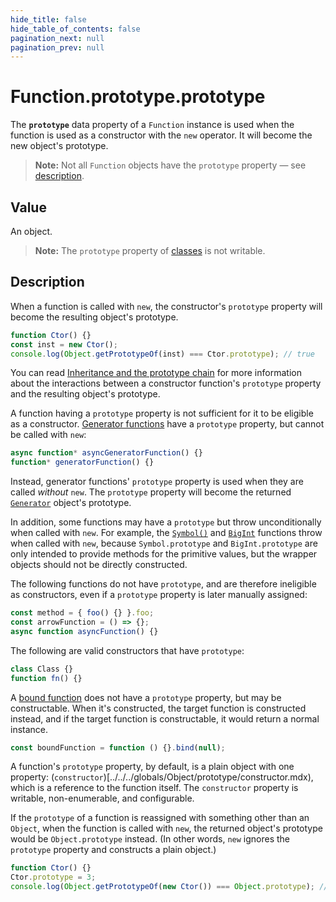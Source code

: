 ```yaml
---
hide_title: false
hide_table_of_contents: false
pagination_next: null
pagination_prev: null
---
```

# Function.prototype.prototype

The **`prototype`** data property of a `Function` instance is used when the function is used as a constructor with the `new` operator. It will become the new object's prototype.

> **Note:** Not all `Function` objects have the `prototype` property — see [description](#description).

## Value

An object.

> **Note:** The `prototype` property of [classes](https://developer.mozilla.org/docs/Web/JavaScript/Reference/Classes) is not writable.

## Description

When a function is called with `new`, the constructor's `prototype` property will become the resulting object's prototype.

```js
function Ctor() {}
const inst = new Ctor();
console.log(Object.getPrototypeOf(inst) === Ctor.prototype); // true
```

You can read [Inheritance and the prototype chain](https://developer.mozilla.org/docs/Web/JavaScript/Inheritance_and_the_prototype_chain#constructors) for more information about the interactions between a constructor function's `prototype` property and the resulting object's prototype.

A function having a `prototype` property is not sufficient for it to be eligible as a constructor. [Generator functions](https://developer.mozilla.org/docs/Web/JavaScript/Reference/Statements/function*) have a `prototype` property, but cannot be called with `new`:

```js
async function* asyncGeneratorFunction() {}
function* generatorFunction() {}
```

Instead, generator functions' `prototype` property is used when they are called _without_ `new`. The `prototype` property will become the returned [`Generator`](https://developer.mozilla.org/docs/Web/JavaScript/Reference/Global_Objects/Generator) object's prototype.

In addition, some functions may have a `prototype` but throw unconditionally when called with `new`. For example, the [`Symbol()`](../../../globals/Symbol/Symbol.mdx) and [`BigInt`](../../../globals/BigInt/BigInt.mdx) functions throw when called with `new`, because `Symbol.prototype` and `BigInt.prototype` are only intended to provide methods for the primitive values, but the wrapper objects should not be directly constructed.

The following functions do not have `prototype`, and are therefore ineligible as constructors, even if a `prototype` property is later manually assigned:

```js
const method = { foo() {} }.foo;
const arrowFunction = () => {};
async function asyncFunction() {}
```

The following are valid constructors that have `prototype`:

```js
class Class {}
function fn() {}
```

A [bound function](https://developer.mozilla.org/docs/Web/JavaScript/Reference/Global_Objects/Function/bind) does not have a `prototype` property, but may be constructable. When it's constructed, the target function is constructed instead, and if the target function is constructable, it would return a normal instance.

```js
const boundFunction = function () {}.bind(null);
```

A function's `prototype` property, by default, is a plain object with one property: (`constructor`)[../../../globals/Object/prototype/constructor.mdx), which is a reference to the function itself. The `constructor` property is writable, non-enumerable, and configurable.

If the `prototype` of a function is reassigned with something other than an `Object`, when the function is called with `new`, the returned object's prototype would be `Object.prototype` instead. (In other words, `new` ignores the `prototype` property and constructs a plain object.)

```js
function Ctor() {}
Ctor.prototype = 3;
console.log(Object.getPrototypeOf(new Ctor()) === Object.prototype); // true
```

